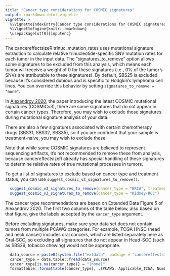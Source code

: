 ```yaml
---
title: "Cancer type considerations for COSMIC signatures"
output: rmarkdown::html_vignette
vignette: >
  %\VignetteIndexEntry{Cancer type considerations for COSMIC signatures}
  %\VignetteEngine{knitr::rmarkdown}
  \usepackage[utf8]{inputenc}
---
```

The cancereffectsizeR trinuc_mutation_rates uses mutational signature extraction to calculate relative trinucleotide-specific SNV mutation rates for each tumor in the input data. The "signatures_to_remove" option allows some signatures to be excluded from this analysis, which means each tumor will receive a weight of 0 for these signatures (i.e., 0% of the tumor's SNVs are attributable to these signatures). By default, SBS25 is excluded because it's considered dubious and is specific to Hodgkin's lymphoma cell lines. You can override this behavior by setting `signatures_to_remove = "none"`.

In [Alexandrov 2020](https://doi.org/10.1038/s41586-020-1943-3), the paper introducing the latest COSMIC mutational signatures (COSMICv3),
there are some signatures that do not appear in certain cancer types. Therefore, you may wish to exclude those signatures during
mutational signature analysis of your data.

There are also a few signatures associated with certain chemotherapy drugs (SBS31, SBS32, SBS35), so if you are confident that your sample 
is treatment-naive, you may wish to exclude these.

Note that while some COSMIC signatures are believed to represent sequencing artifacts, it's not recommended to remove these from analysis, because cancereffectsizeR already has special handling of these signatures to determine relative rates of true mutational processes in tumors.



To get a list of signatures to exclude based on cancer type and treatment status, you can use `suggest_cosmic_v3_signatures_to_remove()`.
```r
  suggest_cosmic_v3_signatures_to_remove(cancer_type = "BRCA", treatment_naive = TRUE)
  suggest_cosmic_v3_signatures_to_remove(cancer_type = "Kidney-RCC")
```

The cancer type recommendations are based on Extended Data Figure 5 of Alexandrov 2020. The first two columns of the table below, also based on that figure, give the labels accepted by the `cancer_type` argument.

Before excluding signatures, make sure your data set does not contain tumors from multiple PCAWG categories. For example, TCGA HNSC (head and neck cancer) includes oral cancers, which are listed separately here as Oral-SCC, so excluding all signatures that do not appear in Head-SCC (such as SBS29, tobacco chewing) would not be appropriate.  

```r
  data_source = paste0(system.file("extdata", package = "cancereffectsizeR"), '/pcawg_tcga_cancer_types.txt')
  cancer_type = data.table::fread(data_source)
  cancer_type[is.na(cancer_type)] = "(none)"
  formattable::formattable(cancer_type[, .(PCAWG, Applicable_TCGA, Number_of_tumors, Description)])
```

